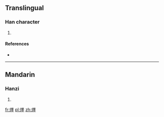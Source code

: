 ==Translingual==

===Han character===
{{Han char|rn=86|rad=火|as=15|sn=19|four=96814|canj=FWGG}}

# {{defn|Han|sort=火15}}

====References====
* {{Han ref|kx=0686.150|dkj=19539|hdz=32245.130|uh=7205|ud=29189|bh=F26D|bd=62061}}

----

==Mandarin==

===Hanzi===
{{cmn-hanzi|pin=[[mò]] ([[mo4]])|wg=mo<sup>4</sup>}}

# {{defn|lang=cmn|sort=火15}}

[[fr:爅]]
[[pl:爅]]
[[zh:爅]]